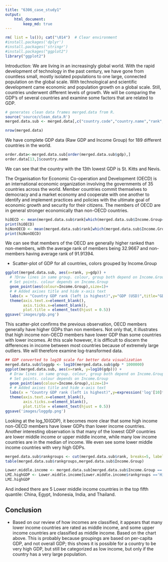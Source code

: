 ```yaml
---
title: "6306_case_study1"
output:
    html_document:
        keep_md: true
---
```


```r
rm( list = ls()); cat("\014")  # Clear environment
#install.packages('dplyr')
#install.packages('stringr')
#install.packages("ggplot2")
library("ggplot2")
```

Introduction:
We are living in an increasingly global world. With the rapid development of technology in the past century, we have gone from countless small, mostly isolated populations to one large, connected population on the global scale. With technological and scientific development came economic and population growth on a global scale. Still, countries underwent different levels of growth. We will be comparing the GDP's of several countries and examine some factors that are related to GDP. 

```r
# generates clean data frames merged.data from R.
source('source/clean_data.R')
merged.data.sub <- merged.data[,c("country.code","country.name","rank","gdp","Income.Group")]
```

```r
nrow(merged.data)
```
We have complete GDP data (Raw GDP and Income Group) for 189 different countries in the world. 

```r
order.data<-merged.data.sub[order(merged.data.sub$gdp),]
order.data[13,]$country.name
```
We can see that the country with the 13th lowest GDP is St. Kitts and Nevis. 


The Organisation for Economic Co-operation and Development (OECD) is an international economic organization involving the governments of 35 countries across the world. Member countries commit themselves to democracy and a market economy and cooperate with one another to identify and implement practices and policies with the ultimate goal of economic growth and security for their citizens.
The members of OECD are in general stronger economically than non-OECD countries. 

```r
hiOECD <- mean(merged.data.sub$rank[which(merged.data.sub$Income.Group=="High income: OECD")])
print(hiOECD)
hiNonOECD <- mean(merged.data.sub$rank[which(merged.data.sub$Income.Group=="High income: nonOECD")])
print(hiNonOECD)
```
We can see that members of the OECD are generally higher ranked than non-members, with the average rank of members being 32.9667 and non-members having average rank of 91.91394.

* Scatter-plot of GDP for all countries, colors grouped by Income.Group
```r
ggplot(merged.data.sub, aes(x=rank, y=gdp)) + 
  # ?Draw lines in same group. colour, group both depend on Income.Group
  # Set points. colour depends on Income.Group
  geom_point(aes(colour=Income.Group),size=1)+ 
  # # Added axises title and hide x-axis text
  labs(x = "Country GDP rank (left is highest)",y="GDP (USD)",title="GDP by Income Group") +
  theme(axis.text.x=element_blank(),
        axis.ticks.x=element_blank(),
        plot.title = element_text(hjust = 0.5))
ggsave('images/gdp.png')
```

This scatter-plot confirms the previous observation, OECD members generally have higher GDPs than non members. Not only that, it illustrates that high income non-OECD members have lower GDP than some countries with lower incomes. At this scale however, it is difficult to discern the differences in income between most countries because of extremely large outliers. We will therefore examine log-transformed data. 
```r
## GDP converted to log10 scale for better data visualization
merged.data.sub$loggdp <- log10(merged.data.sub$gdp * 1000000)
ggplot(merged.data.sub, aes(x=rank, y=log10(gdp))) + 
  # Draw lines in same group. colour, group both depend on Income.Group
  # Set points. colour depends on Income.Group
  geom_point(aes(colour=Income.Group),size=1)+ 
  # # Added axises title and hide x-axis text
  labs(x = "Country GDP rank (left is highest)",y=expression('log'[10]*'(GDP (USD) )'),title="GDP by Income Group") +
  theme(axis.text.x=element_blank(),
        axis.ticks.x=element_blank(), 
        plot.title = element_text(hjust = 0.5))
ggsave('images/loggdp.png')
```
Looking at the log_10(GDP), it becomes more clear that some high income non-OECD members have lower GDPs than lower income countries. Another interesting observation is that many of the lowest GDP countries are lower middle income or upper middle income, while many low income countries are in the median of income. We even see some lower middle income countries with very high GDPs.

```r
merged.data.sub$rankgroups <- cut(merged.data.sub$rank, breaks=5, labels = c("High GDP", 'Medium-High GDP', 'Medium GDP', 'Medium-Low GDP', 'Low GDP'))
table(merged.data.sub$rankgroups,merged.data.sub$Income.Group)

Lower.middle.income <- merged.data.sub[merged.data.sub$Income.Group =='Lower middle income',]
LMI.highGDP <- Lower.middle.income[Lower.middle.income$rankgroups =='High GDP',1:4]
LMI.highGDP

```
And indeed there are 5 Lower middle income countries in the top fifth quantile: China, Egypt, Indonesia, India, and Thailand.

## Conclusion

* Based on our review of how incomes are classified, it appears that many lower income countries are rated as middle income, and some upper income countries are classified as middle income.  Based on the chart above.  This is probably because groupings are based on per-capita GDP, and not overall GDP; this shows it is possible for a country to be very high GDP, but still be categorized as low income, but only if the country has a very large population.

